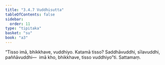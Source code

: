 ```yaml
---
title: "3.4.7 Vuddhisutta"
tableOfContents: false
sidebar:
  order: 11
type: "tipitaka"
basket: "su"
book: "a3"
---
```



<DynamicBreadcrumb />

<Division number="140" book="a3">

<Paragraph number="1032" book="a3">
“Tisso imā, bhikkhave, vuddhiyo. Katamā tisso? Saddhāvuddhi, sīlavuddhi, paññāvuddhi—  imā kho, bhikkhave, tisso vuddhiyo”ti.

</Paragraph>
</Division>

<Paragraph number="1033" type="center" book="a3">
Sattamaṃ.
</Paragraph>
